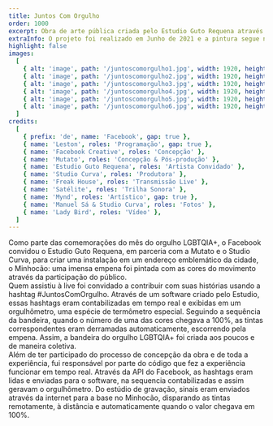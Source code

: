 ```yaml
---
title: Juntos Com Orgulho
order: 1000
excerpt: Obra de arte pública criada pelo Estudio Guto Requena através da interação do público em uma live do Facebook em homenagem ao mês do orgulho LGBTQIA+.
extraInfo: O projeto foi realizado em Junho de 2021 e a pintura segue na empena do prédio.<br /> <br />[Vídeo case](https://www.youtube.com/watch?v=PMHYVN3A11o)
highlight: false
images:
  [
    { alt: 'image', path: '/juntoscomorgulho1.jpg', width: 1920, height: 720 },
    { alt: 'image', path: '/juntoscomorgulho2.jpg', width: 1920, height: 720 },
    { alt: 'image', path: '/juntoscomorgulho3.jpg', width: 1920, height: 720 },
    { alt: 'image', path: '/juntoscomorgulho4.jpg', width: 1920, height: 720 },
    { alt: 'image', path: '/juntoscomorgulho5.jpg', width: 1920, height: 720 },
    { alt: 'image', path: '/juntoscomorgulho6.jpg', width: 1920, height: 720 },
  ]
credits:
  [
    { prefix: 'de', name: 'Facebook', gap: true },
    { name: 'Leston', roles: 'Programação', gap: true },
    { name: 'Facebook Creative', roles: 'Concepção' },
    { name: 'Mutato', roles: 'Concepção & Pós-produção' },
    { name: 'Estudio Guto Requena', roles: 'Artista Convidado' },
    { name: 'Studio Curva', roles: 'Produtora' },
    { name: 'Freak House', roles: 'Transmissão Live' },
    { name: 'Satélite', roles: 'Trilha Sonora' },
    { name: 'Mynd', roles: 'Artístico', gap: true },
    { name: 'Manuel Sá & Studio Curva', roles: 'Fotos' },
    { name: 'Lady Bird', roles: 'Vídeo' },
  ]
---
```

Como parte das comemorações do mês do orgulho LGBTQIA+, o Facebook convidou o Estudio Guto Requena, em parceria com a Mutato e o Studio Curva, para criar uma instalação em um endereço emblemático da cidade, o Minhocão: uma imensa empena foi pintada com as cores do movimento através da participação do público.
<br />
Quem assistiu à live foi convidado a contribuir com suas histórias usando a hashtag #JuntosComOrgulho. Através de um software criado pelo Estudio, essas hashtags eram contabilizadas em tempo real e exibidas em um orgulhômetro, uma espécie de termômetro especial. Seguindo a sequência da bandeira, quando o número de uma das cores chegava a 100%, as tintas correspondentes eram derramadas automaticamente, escorrendo pela empena. Assim, a bandeira do orgulho LGBTQIA+ foi criada aos poucos e de maneira coletiva.
<br />
Além de ter participado do processo de concepção da obra e de toda a experiência, fui responsável por parte do código que fez a experiência funcionar em tempo real. Através da API do Facebook, as hashtags eram lidas e enviadas para o software, na sequencia contabilizadas  e assim geravam o orgulhômetro. Do estúdio de gravação, sinais eram enviados através da internet para a base no Minhocão, disparando as tintas remotamente, à distância e automaticamente quando o valor chegava em 100%.
